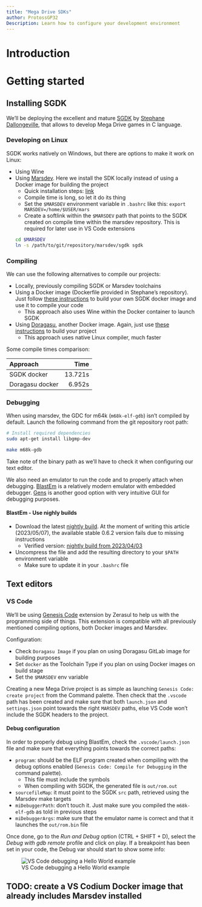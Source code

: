 ```yaml
---
title: "Mega Drive SDKs"
author: ProtossGP32
Description: Learn how to configure your development environment
---
```


# Introduction

# Getting started

## Installing SGDK

We'll be deploying the excellent and mature [SGDK](https://github.com/Stephane-D/SGDK) by [Stephane Dallongeville](https://github.com/Stephane-D), that allows to develop Mega Drive games in C language.

### Developing on Linux

SGDK works natively on Windows, but there are options to make it work on Linux:

-   Using Wine
-   Using [Marsdev](https://github.com/andwn/marsdev). Here we install the SDK locally instead of using a Docker image for building the project
    - Quick installation steps: [link](https://github.com/andwn/marsdev#too-long-didnt-read-i-just-want-to-use-sgdk-on-linux)
    - Compile time is long, so let it do its thing
    - Set the `$MARSDEV` environment variable in `.bashrc` like this: `export MARSDEV=/home/$USER/mars`
    - Create a softlink within the `$MARSDEV` path that points to the SGDK created on compile time within the marsdev repository. This is required for later use in VS Code extensions
    ```.bash
    cd $MARSDEV
    ln -s /path/to/git/repository/marsdev/sgdk sgdk
    ```

### Compiling
We can use the following alternatives to compile our projects:

-   Locally, previously compiling SGDK or Marsdev toolchains
-   Using a Docker image (Dockerfile provided in Stephane's repository). Just follow [these instructions](https://github.com/Stephane-D/SGDK#docker) to build your own SGDK docker image and use it to compile your code
    -   This approach also uses Wine within the Docker container to launch SGDK
-   Using [Doragasu](https://gitlab.com/doragasu/docker-sgdk), another Docker image. Again, just use [these instructions](https://gitlab.com/doragasu/docker-sgdk/-/tree/master/#building-an-sgdk-project) to build your project
    -   This approach uses native Linux compiler, much faster

Some compile times comparison:

| Approach        |    Time |
|:----------------|--------:|
| SGDK docker     | 13.721s |
| Doragasu docker |  6.952s |

### Debugging
When using marsdev, the GDC for m64k (`m68k-elf-gdb`) isn't compiled by default. Launch the following command from the git repository root path:

```.bash
# Install required dependencies
sudo apt-get install libgmp-dev

make m68k-gdb
```
Take note of the binary path as we'll have to check it when configuring our text editor.

We also need an emulator to run the code and to properly attach when debugging. [BlastEm](https://retrodev.com/blastem) is a relatively modern emulator with embedded debugger. [Gens](http://www.gens.me/) is another good option with very intuitive GUI for debugging purposes.

#### BlastEm - Use nighly builds

- Download the latest [nightly build](https://www.retrodev.com/blastem/nightlies/). At the moment of writing this article (2023/05/07), the available stable 0.6.2 version fails due to missing instructions
    - Verified version: [nightly build from 2023/04/03](https://www.retrodev.com/blastem/nightlies/blastem64-0.6.3-pre-ab3d8759da08.tar.gz)
- Uncompress the file and add the resulting directory to your `$PATH` environment variable
    - Make sure to update it in your `.bashrc` file

## Text editors
### VS Code

We'll be using [Genesis Code](https://marketplace.visualstudio.com/items?itemName=zerasul.genesis-code) extension by Zerasul to help us with the programming side of things. This extension is compatible with all previously mentioned compiling options, both Docker images and Marsdev.

Configuration:

- Check `Doragasu Image` if you plan on using Doragasu GitLab image for building purposes
- Set `docker` as the Toolchain Type if you plan on using Docker images on build stage
- Set the `$MARSDEV` env variable

Creating a new Mega Drive project is as simple as launching `Genesis Code: create project` from the Command palette. Then check that the `.vscode` path has been created and make sure that both `launch.json` and `settings.json` point towards the right `MARSDEV` paths, else VS Code won't include the SGDK headers to the project.

#### Debug configuration
In order to properly debug using BlastEm, check the `.vscode/launch.json` file and make sure that everything points towards the correct paths:

- `program`: should be the ELF program created when compiling with the debug options enabled (`Genesis Code: Compile for Debugging` in the command palette).
    - This file must include the symbols
    - When compiling with SGDK, the generated file is `out/rom.out`

- `sourcefileMap`: it must point to the SGDK `src` path, retrieved using the Marsdev make targets
- `miDebuggerPath`: don't touch it. Just make sure you compiled the `m68k-elf-gdb` as told in previous steps
- `miDebuggerArgs`: make sure that the emulator name is correct and that it launches the `out/rom.bin` file

Once done, go to the _Run and Debug_ option (CTRL + SHIFT + D), select the _Debug with gdb remote_ profile and click on play. If a breakpoint has been set in your code, the Debug var should start to show some info:

![VS Code debugging a Hello World example](../../images/retro-sdks/sega/megadrive-vs-code-debugging.png)

:::{.callout-warning}
## TODO: create a VS Codium Docker image that already includes Marsdev installed
:::